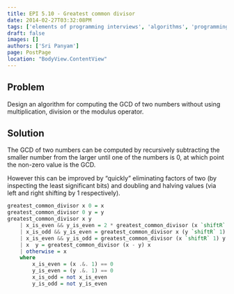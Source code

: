 ```yaml
---
title: EPI 5.10 - Greatest common divisor
date: 2014-02-27T03:32:08PM
tags: ['elements of programming interviews', 'algorithms', 'programming', 'greatest common divisor']
draft: false
images: []
authors: ['Sri Panyam']
page: PostPage
location: "BodyView.ContentView"
---
```


## Problem

Design an algorithm for computing the GCD of two numbers without using multiplication, division or the modulus operator.

## Solution

The GCD of two numbers can be computed by recursively subtracting the smaller number from the larger until one of the numbers is 0, at which point the non-zero value is the GCD.

However this can be improved by “quickly” eliminating factors of two (by inspecting the least significant bits) and doubling and halving values (via left and right shifting by 1 respectively).

```haskell showLineNumbers
greatest_common_divisor x 0 = x
greatest_common_divisor 0 y = y
greatest_common_divisor x y
    | x_is_even && y_is_even = 2 * greatest_common_divisor (x `shiftR` 1) (y `shiftR` 1)
    | x_is_odd && y_is_even = greatest_common_divisor x (y `shiftR` 1)
    | x_is_even && y_is_odd = greatest_common_divisor (x `shiftR` 1) y
    | x  y = greatest_common_divisor (x - y) x
    | otherwise = x
    where
        x_is_even = (x .&. 1) == 0
        y_is_even = (y .&. 1) == 0
        x_is_odd = not x_is_even
        y_is_odd = not y_is_even
```
